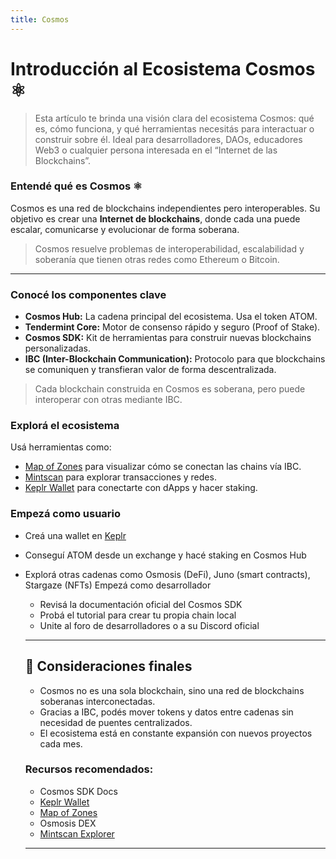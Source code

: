 ```yaml
---
title: Cosmos
---
```


# Introducción al Ecosistema Cosmos ⚛️ 

> Esta artículo te brinda una visión clara del ecosistema Cosmos: qué es, cómo funciona, y qué herramientas necesitás para interactuar o construir sobre él. Ideal para desarrolladores, DAOs, educadores Web3 o cualquier persona interesada en el “Internet de las Blockchains”.

### Entendé qué es Cosmos ⚛️ 

Cosmos es una red de blockchains independientes pero interoperables. Su objetivo es crear una **Internet de blockchains**, donde cada una puede escalar, comunicarse y evolucionar de forma soberana.

> Cosmos resuelve problemas de interoperabilidad, escalabilidad y soberanía que tienen otras redes como Ethereum o Bitcoin.

---

### Conocé los componentes clave

* **Cosmos Hub:** La cadena principal del ecosistema. Usa el token ATOM.
* **Tendermint Core:** Motor de consenso rápido y seguro (Proof of Stake).
* **Cosmos SDK:** Kit de herramientas para construir nuevas blockchains personalizadas.
* **IBC (Inter-Blockchain Communication):** Protocolo para que blockchains se comuniquen y transfieran valor de forma descentralizada.

> Cada blockchain construida en Cosmos es soberana, pero puede interoperar con otras mediante IBC.

### Explorá el ecosistema

Usá herramientas como:

* [Map of Zones](https://mapofzones.com/) para visualizar cómo se conectan las chains vía IBC.
* [Mintscan](https://www.mintscan.io/) para explorar transacciones y redes.
* [Keplr Wallet](https://www.keplr.app/) para conectarte con dApps y hacer staking.

### Empezá como usuario

* Creá una wallet en [Keplr](https://www.keplr.app/)
* Conseguí ATOM desde un exchange y hacé staking en Cosmos Hub
* Explorá otras cadenas como Osmosis (DeFi), Juno (smart contracts), Stargaze (NFTs)
  Empezá como desarrollador
  * Revisá la documentación oficial del Cosmos SDK
  * Probá el tutorial para crear tu propia chain local
  * Unite al foro de desarrolladores o a su Discord oficial

  ---

  ## 🧠 Consideraciones finales
  * Cosmos no es una sola blockchain, sino una red de blockchains soberanas interconectadas.
  * Gracias a IBC, podés mover tokens y datos entre cadenas sin necesidad de puentes centralizados.
  * El ecosistema está en constante expansión con nuevos proyectos cada mes.

  ### Recursos recomendados:
  * Cosmos SDK Docs
  * [Keplr Wallet](https://www.keplr.app/)
  * [Map of Zones](https://mapofzones.com/)
  * Osmosis DEX
  * [Mintscan Explorer](https://www.mintscan.io/)

  ---